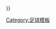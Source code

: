 {{fb team |t=维罗纳|tan=维罗纳足球俱乐部|tc=ITA|oc={{#if:{{{oc|}}}|{{{oc}}} }} }}<!--
--><noinclude>[[Category:足球模板]]</noinclude>
